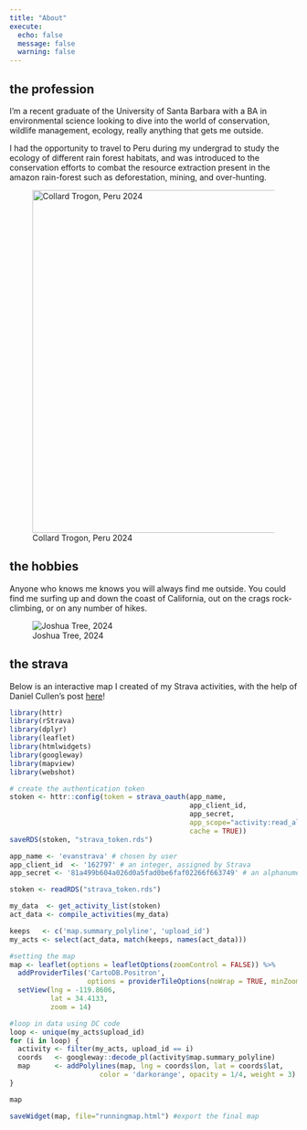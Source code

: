 ```yaml
---
title: "About"
execute: 
  echo: false
  message: false
  warning: false
---
```


## the profession

I'm a recent graduate of the University of Santa Barbara with a BA in environmental science looking to dive into the world of conservation, wildlife management, ecology, really anything that gets me outside.

I had the opportunity to travel to Peru during my undergrad to study the ecology of different rain forest habitats, and was introduced to the conservation efforts to combat the resource extraction present in the amazon rain-forest such as deforestation, mining, and over-hunting.

![Collard Trogon, Peru 2024](images/trogon.jpeg){fig-align="center" width="600"}

## the hobbies

Anyone who knows me knows you will always find me outside. You could find me surfing up and down the coast of California, out on the crags rock-climbing, or on any number of hikes.

![Joshua Tree, 2024](images/truck_tree.jpeg){fig-align="left"}

## the strava

Below is an interactive map I created of my Strava activities, with the help of Daniel Cullen's post [here](https://www.dancullen.me/articles/creating-a-heatmap-in-r-with-google-polylines)!

```r
library(httr)
library(rStrava)
library(dplyr)
library(leaflet)
library(htmlwidgets)
library(googleway) 
library(mapview)
library(webshot)
```

```r
# create the authentication token
stoken <- httr::config(token = strava_oauth(app_name, 
                                            app_client_id, 
                                            app_secret, 
                                            app_scope="activity:read_all", 
                                            cache = TRUE))
saveRDS(stoken, "strava_token.rds")
```

```r
app_name <- 'evanstrava' # chosen by user
app_client_id  <- '162797' # an integer, assigned by Strava
app_secret <- '81a499b604a026d0a5fad0be6faf02266f663749' # an alphanumeric secret, assigned by Strava

stoken <- readRDS("strava_token.rds")
```

```r
my_data  <- get_activity_list(stoken)
act_data <- compile_activities(my_data)

keeps   <- c('map.summary_polyline', 'upload_id')
my_acts <- select(act_data, match(keeps, names(act_data)))

#setting the map
map <- leaflet(options = leafletOptions(zoomControl = FALSE)) %>%
  addProviderTiles('CartoDB.Positron',
                   options = providerTileOptions(noWrap = TRUE, minZoom = 7, maxZoom = 20)) %>%
  setView(lng = -119.8606, 
          lat = 34.4133, 
          zoom = 14)

#loop in data using DC code
loop <- unique(my_acts$upload_id)
for (i in loop) {
  activity <- filter(my_acts, upload_id == i)
  coords   <- googleway::decode_pl(activity$map.summary_polyline)
  map      <- addPolylines(map, lng = coords$lon, lat = coords$lat,
                      color = 'darkorange', opacity = 1/4, weight = 3)
}

map

saveWidget(map, file="runningmap.html") #export the final map
```
